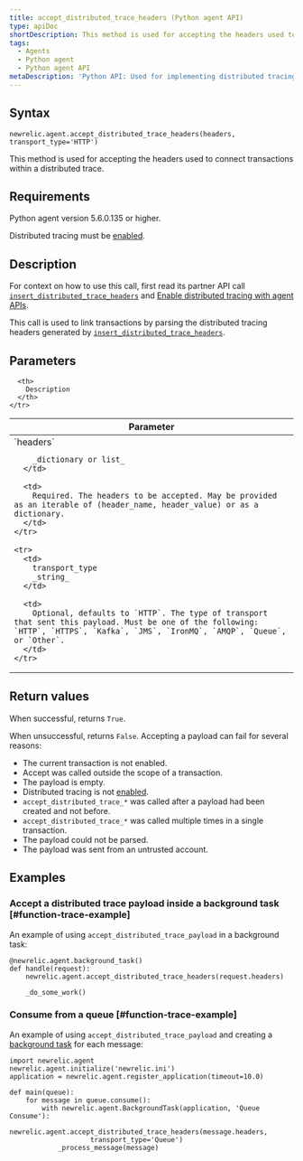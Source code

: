 ```yaml
---
title: accept_distributed_trace_headers (Python agent API)
type: apiDoc
shortDescription: This method is used for accepting the headers used to connect transactions within a distributed trace.
tags:
  - Agents
  - Python agent
  - Python agent API
metaDescription: 'Python API: Used for implementing distributed tracing.'
---
```


## Syntax

```
newrelic.agent.accept_distributed_trace_headers(headers, transport_type='HTTP')
```

This method is used for accepting the headers used to connect transactions within a distributed trace.

## Requirements

Python agent version 5.6.0.135 or higher.

Distributed tracing must be [enabled](https://docs.newrelic.com/docs/enable-distributed-tracing#python).

## Description

For context on how to use this call, first read its partner API call [`insert_distributed_trace_headers`](/docs/agents/python-agent/python-agent-api/insertdistributedtraceheaders-python-agent-api) and [Enable distributed tracing with agent APIs](https://docs.newrelic.com/docs/enable-distributed-tracing#agent-apis).

This call is used to link transactions by parsing the distributed tracing headers generated by [`insert_distributed_trace_headers`](/docs/agents/python-agent/python-agent-api/insertdistributedtraceheaders-python-agent-api).

## Parameters

<table>
  <thead>
    <tr>
      <th width="25%">
        Parameter
      </th>

      <th>
        Description
      </th>
    </tr>
  </thead>

  <tbody>
    <tr>
      <td>
        `headers`

        _dictionary or list_
      </td>

      <td>
        Required. The headers to be accepted. May be provided as an iterable of (header_name, header_value) or as a dictionary.
      </td>
    </tr>

    <tr>
      <td>
        transport_type  
        _string_
      </td>

      <td>
        Optional, defaults to `HTTP`. The type of transport that sent this payload. Must be one of the following: `HTTP`, `HTTPS`, `Kafka`, `JMS`, `IronMQ`, `AMQP`, `Queue`, or `Other`.
      </td>
    </tr>
  </tbody>
</table>

## Return values

When successful, returns `True`.

When unsuccessful, returns `False`. Accepting a payload can fail for several reasons:

* The current transaction is not enabled.
* Accept was called outside the scope of a transaction.
* The payload is empty.
* Distributed tracing is not [enabled](/docs/enable-distributed-tracing).
* `accept_distributed_trace_*` was called after a payload had been created and not before.
* `accept_distributed_trace_*` was called multiple times in a single transaction.
* The payload could not be parsed.
* The payload was sent from an untrusted account.

## Examples

### Accept a distributed trace payload inside a background task [#function-trace-example]

An example of using `accept_distributed_trace_payload` in a background task:

```
@newrelic.agent.background_task()
def handle(request):
    newrelic.agent.accept_distributed_trace_headers(request.headers)

    _do_some_work()
```

### Consume from a queue [#function-trace-example]

An example of using `accept_distributed_trace_payload` and creating a [background task](/docs/agents/python-agent/supported-features/python-background-tasks) for each message:

```
import newrelic.agent
newrelic.agent.initialize('newrelic.ini')
application = newrelic.agent.register_application(timeout=10.0)

def main(queue):
    for message in queue.consume():
        with newrelic.agent.BackgroundTask(application, 'Queue Consume'):
            newrelic.agent.accept_distributed_trace_headers(message.headers,
                    transport_type='Queue')
            _process_message(message)
```
